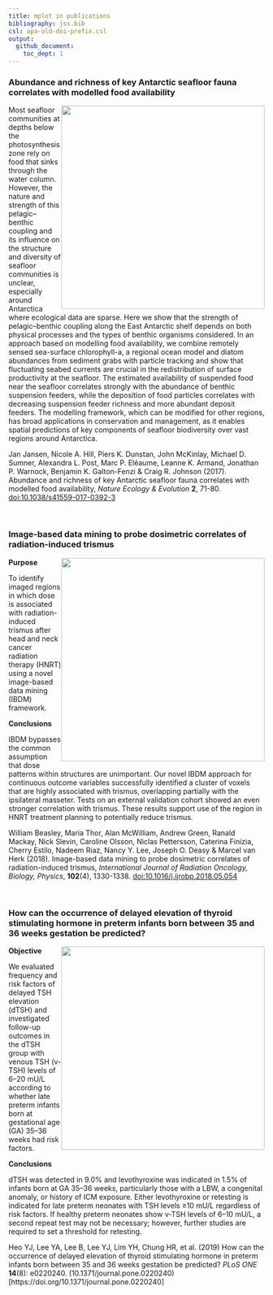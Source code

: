 ```yaml
---
title: mplot in publications
bibliography: jss.bib
csl: apa-old-doi-prefix.csl
output: 
  github_document:
    toc_dept: 1
---
```


### Abundance and richness of key Antarctic seafloor fauna correlates with modelled food availability 
<img style="float: right; height: 400px" src="images/nature.png">

Most seafloor communities at depths below the photosynthesis zone rely on food that sinks through the water column. However, the nature and strength of this pelagic–benthic coupling and its influence on the structure and diversity of seafloor communities is unclear, especially around Antarctica where ecological data are sparse. Here we show that the strength of pelagic–benthic coupling along the East Antarctic shelf depends on both physical processes and the types of benthic organisms considered. In an approach based on modelling food availability, we combine remotely sensed sea-surface chlorophyll-a, a regional ocean model and diatom abundances from sediment grabs with particle tracking and show that fluctuating seabed currents are crucial in the redistribution of surface productivity at the seafloor. The estimated availability of suspended food near the seafloor correlates strongly with the abundance of benthic suspension feeders, while the deposition of food particles correlates with decreasing suspension feeder richness and more abundant deposit feeders. The modelling framework, which can be modified for other regions, has broad applications in conservation and management, as it enables spatial predictions of key components of seafloor biodiversity over vast regions around Antarctica.

Jan Jansen, Nicole A. Hill, Piers K. Dunstan, John McKinlay, Michael D. Sumner, Alexandra L. Post, Marc P. Eléaume, Leanne K. Armand, Jonathan P. Warnock, Benjamin K. Galton-Fenzi & Craig R. Johnson (2017).  Abundance and richness of key Antarctic seafloor fauna correlates with modelled food availability, _Nature Ecology & Evolution_ **2**, 71-80. [doi:10.1038/s41559-017-0392-3](http://dx.doi.org/10.1038/s41559-017-0392-3)

<br>

### Image-based data mining to probe dosimetric correlates of radiation-induced trismus
<img style="float: right; height: 400px" src="images/oncology.png">


**Purpose**

To identify imaged regions in which dose is associated with radiation-induced trismus after head and neck cancer radiation therapy (HNRT) using a novel image-based data mining (IBDM) framework.

**Conclusions**

IBDM bypasses the common assumption that dose patterns within structures are unimportant. Our novel IBDM approach for continuous outcome variables successfully identified a cluster of voxels that are highly associated with trismus, overlapping partially with the ipsilateral masseter. Tests on an external validation cohort showed an even stronger correlation with trismus. These results support use of the region in HNRT treatment planning to potentially reduce trismus.

William Beasley, Maria Thor, Alan McWilliam, Andrew Green, Ranald Mackay, Nick Slevin, Caroline Olsson, Niclas Pettersson, Caterina Finizia, Cherry Estilo, Nadeem Riaz, Nancy Y. Lee, Joseph O. Deasy & Marcel van Herk (2018). Image-based data mining to probe dosimetric correlates of radiation-induced trismus,
_International Journal of Radiation Oncology, Biology, Physics_, **102**(4), 1330-1338. [doi:10.1016/j.ijrobp.2018.05.054](https://doi.org/10.1016/j.ijrobp.2018.05.054)


<br>

### How can the occurrence of delayed elevation of thyroid stimulating hormone in preterm infants born between 35 and 36 weeks gestation be predicted?
<img style="float: right; height: 400px" src="images/thyroid.png">

**Objective**

We evaluated frequency and risk factors of delayed TSH elevation (dTSH) and investigated follow-up outcomes in the dTSH group with venous TSH (v-TSH) levels of 6–20 mU/L according to whether late preterm infants born at gestational age (GA) 35–36 weeks had risk factors.

**Conclusions**

dTSH was detected in 9.0% and levothyroxine was indicated in 1.5% of infants born at GA 35–36 weeks, particularly those with a LBW, a congenital anomaly, or history of ICM exposure. Either levothyroxine or retesting is indicated for late preterm neonates with TSH levels ≥10 mU/L regardless of risk factors. If healthy preterm neonates show v-TSH levels of 6–10 mU/L, a second repeat test may not be necessary; however, further studies are required to set a threshold for retesting.

Heo YJ, Lee YA, Lee B, Lee YJ, Lim YH, Chung HR, et al. (2019) How can the occurrence of delayed elevation of thyroid stimulating hormone in preterm infants born between 35 and 36 weeks gestation be predicted? _PLoS ONE_ **14**(8): e0220240. (10.1371/journal.pone.0220240)[https://doi.org/10.1371/journal.pone.0220240]